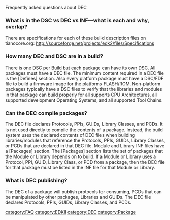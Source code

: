Frequently asked questions about DEC

===What is in the DSC vs DEC vs INF—what is each and why, overlap?===
There are specifications for each of these build description files on tianocore.org: http://sourceforge.net/projects/edk2/files/Specifications  

===How many DEC and DSC are in a build?===
There is one DSC per Build but each package can have its own DSC. All packages must have a DEC file.  The minimum content required in a DEC file is the [Defines] section. Also every platform package must have a DSC/FDF file to build a firmware image for the platforms FLASH/ROM. Non-platform packages typically have a DSC files to verify that the libraries and modules in that package can build properly for all supports CPU Architectures, all supported development Operating Systems, and all supported Tool Chains.

===Can the DEC compile packages?===
The DEC file declares Protocols, PPIs, GUIDs, Library Classes, and PCDs. It is not used directly to compile the contents of a package.  Instead, the build system uses the declared contents of DEC files when building libraries/modules that reference the Protocols, PPIs, GUIDs, Library Classes, or PCDs that are declared in that DEC file. Module and Library INF files have a [Packages] section. The [Packages] section lists the set of packages that the Module or Library depends on to build.  If a Module or Library uses a Protocol, PPI, GUID, Library Class, or PCD from a package, then the DEC file for that package must be listed in the INF file for that Module or Library.

===What is DEC publishing?===
The DEC of a package will publish protocols for consuming, PCDs that can be manipulated by other packages, Libraries and GUIDs. The DEC file declares Protocols, PPIs, GUIDs, Library Classes, and PCDs. 

[[category:FAQ]]
[[category:EDKII]]
[[category:DEC]]
[[category:Package]]